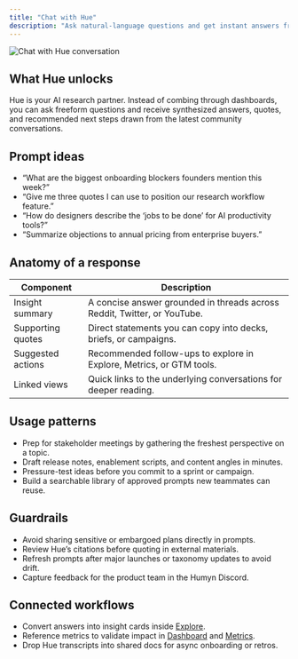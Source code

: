 ```yaml
---
title: "Chat with Hue"
description: "Ask natural-language questions and get instant answers from Humyn"
---
```


![Chat with Hue conversation](/screenshots/hue_chat.png)

## What Hue unlocks

Hue is your AI research partner. Instead of combing through dashboards, you can ask freeform questions and receive synthesized answers, quotes, and recommended next steps drawn from the latest community conversations.

## Prompt ideas

- “What are the biggest onboarding blockers founders mention this week?”  
- “Give me three quotes I can use to position our research workflow feature.”  
- “How do designers describe the ‘jobs to be done’ for AI productivity tools?”  
- “Summarize objections to annual pricing from enterprise buyers.”  

## Anatomy of a response

| Component | Description |
| --- | --- |
| Insight summary | A concise answer grounded in threads across Reddit, Twitter, or YouTube. |
| Supporting quotes | Direct statements you can copy into decks, briefs, or campaigns. |
| Suggested actions | Recommended follow-ups to explore in Explore, Metrics, or GTM tools. |
| Linked views | Quick links to the underlying conversations for deeper reading. |

## Usage patterns

- Prep for stakeholder meetings by gathering the freshest perspective on a topic.  
- Draft release notes, enablement scripts, and content angles in minutes.  
- Pressure-test ideas before you commit to a sprint or campaign.  
- Build a searchable library of approved prompts new teammates can reuse.

## Guardrails

- Avoid sharing sensitive or embargoed plans directly in prompts.  
- Review Hue’s citations before quoting in external materials.  
- Refresh prompts after major launches or taxonomy updates to avoid drift.  
- Capture feedback for the product team in the Humyn Discord.

## Connected workflows

- Convert answers into insight cards inside [Explore](/core-features/explore).  
- Reference metrics to validate impact in [Dashboard](/core-features/dashboard) and [Metrics](/core-features/metrics).  
- Drop Hue transcripts into shared docs for async onboarding or retros.
